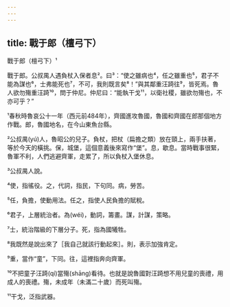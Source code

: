 ```yaml
---
---
---
```

title: 戰于郎（檀弓下）
---




戰于郎（檀弓下）¹

戰于郎。公叔禺人遇負杖入保者息²。曰³：“使之雖病也⁴，任之雖重也⁵，君子不能為謀也⁶，士弗能死也⁷，不可，我則既言矣⁸！”與其鄰重汪踦往⁹，皆死焉。魯人欲勿殤重汪踦¹⁰，問于仲尼。仲尼曰：“能執干戈¹¹，以衛社稷，雖欲勿殤也，不亦可乎？”

¹春秋時魯哀公十一年（西元前484年），齊國進攻魯國，魯國和齊國在郎那個地方作戰。郎，魯國地名，在今山東魚台縣。

²公叔禺(yú)人，魯昭公的兒子。負杖，把杖（扁擔之類）放在頸上，兩手扶著，等於今天的橫挑。保，城堡，這個意義後來寫作“堡”。息，歇息。當時戰事很緊，魯軍不利，人們逃避齊軍，走累了，所以負杖入堡休息。

³公叔禺人說。

⁴使，指徭役。之，代詞，指民，下句同。病，勞苦。

⁵任，負擔，使動用法。任之，指使人民負擔的賦稅。

⁶君子，上層統治者。為(wéi)，動詞，籌畫。謀，計謀，策略。

⁷士，統治階級的下層分子。死，指為國犧牲。

⁸我既然是說出來了［我自己就該行動起來］。則，表示加強肯定。

⁹重，當作“童”，下同。往，這裡指奔向齊軍。

¹⁰不把童子汪踦(qí)當殤(shāng)看待。也就是說魯國對汪踦想不用兒童的喪禮，用成人的喪禮。殤，未成年（未滿二十歲）而死叫殤。

¹¹干戈，泛指武器。